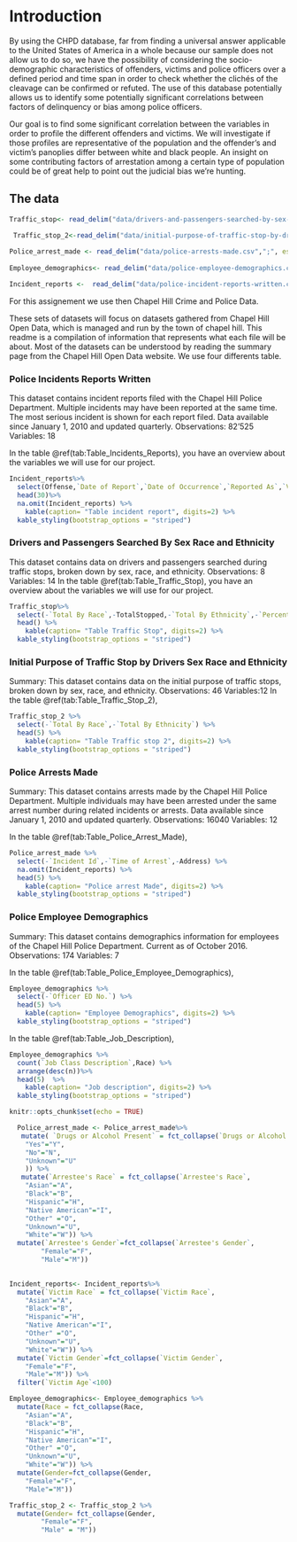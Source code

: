 # Introduction

By using the CHPD database, far from finding a universal answer applicable to the United States of America in a whole because our sample does not allow us to do so, we have the possibility of considering the socio-demographic characteristics of offenders, victims and police officers over a defined period and time span in order to check whether the clichés of the cleavage can be confirmed or refuted. The use of this database potentially allows us to identify some potentially significant correlations between factors of delinquency or bias among police officers.

Our goal is to find some significant correlation between the variables in order to profile the different offenders and victims. We will investigate if those profiles are representative of the population and the offender’s and victim’s panoplies differ between white and black people. An insight on some contributing factors of arrestation among a certain type of population could be of great help to point out the judicial bias we’re hunting.

## The data

```r


Traffic_stop<- read_delim("data/drivers-and-passengers-searched-by-sex-race-and-ethnicity.csv",";", escape_double = FALSE, trim_ws = TRUE)

 Traffic_stop_2<-read_delim("data/initial-purpose-of-traffic-stop-by-drivers-sex-race-and-ethnicity.csv", ";", escape_double = FALSE, trim_ws = TRUE)
 
Police_arrest_made <- read_delim("data/police-arrests-made.csv",";", escape_double = FALSE, trim_ws = TRUE)
 
Employee_demographics<- read_delim("data/police-employee-demographics.csv",";", escape_double = FALSE, trim_ws = TRUE)

Incident_reports <-  read_delim("data/police-incident-reports-written.csv",";", escape_double = FALSE, trim_ws = TRUE)

```

For this assignement we use then Chapel Hill Crime and Police Data.

These sets of datasets will focus on datasets gathered from Chapel Hill Open Data, which is managed and run by the town of chapel hill. This readme is a compilation of information that represents what each file will be about. Most of the datasets can be understood by reading the summary page from the Chapel Hill Open Data website.
We use four differents table.

### Police Incidents Reports Written
This dataset contains incident reports filed with the Chapel Hill Police Department. Multiple incidents may have been reported at the same time. The most serious incident is shown for each report filed. Data available since January 1, 2010 and updated quarterly.
Observations: 82’525
Variables: 18

In the table \@ref(tab:Table_Incidents_Reports), you have an overview about the variables we will use for our project.

```r
Incident_reports%>%
  select(Offense,`Date of Report`,`Date of Occurrence`,`Reported As`,`Victim Age`,`Victim Race`,`Victim Gender`) %>%
  head(30)%>%
  na.omit(Incident_reports) %>%
    kable(caption= "Table incident report", digits=2) %>%
  kable_styling(bootstrap_options = "striped")
``` 



### Drivers and Passengers Searched By Sex Race and Ethnicity
This dataset contains data on drivers and passengers searched during traffic stops, broken down by sex, race, and ethnicity.
Observations: 8 
Variables: 14
In the table \@ref(tab:Table_Traffic_Stop), you have an overview about the variables we will use for our project.

```r
Traffic_stop%>%
  select(-`Total By Race`,-TotalStopped,-`Total By Ethnicity`,-`Percent Searched`) %>%
  head() %>%
    kable(caption= "Table Traffic Stop", digits=2) %>%
  kable_styling(bootstrap_options = "striped")

``` 

### Initial Purpose of Traffic Stop by Drivers Sex Race and Ethnicity
Summary: This dataset contains data on the initial purpose of traffic stops, broken down by sex, race, and ethnicity.
Observations: 46
Variables:12
In the table \@ref(tab:Table_Traffic_Stop_2),

```r
Traffic_stop_2 %>%
  select(-`Total By Race`,-`Total By Ethnicity`) %>%
  head(5) %>%
    kable(caption= "Table Traffic stop 2", digits=2) %>%
  kable_styling(bootstrap_options = "striped")

``` 

### Police Arrests Made
Summary: This dataset contains arrests made by the Chapel Hill Police Department. Multiple individuals may have been arrested under the same arrest number during related incidents or arrests. Data available since January 1, 2010 and updated quarterly.
Observations: 16040
Variables: 12

In the table \@ref(tab:Table_Police_Arrest_Made),

```r
Police_arrest_made %>%
  select(-`Incident Id`,-`Time of Arrest`,-Address) %>%
  na.omit(Incident_reports) %>%
  head(5) %>%
    kable(caption= "Police arrest Made", digits=2) %>%
  kable_styling(bootstrap_options = "striped")
``` 


### Police Employee Demographics
Summary: This dataset contains demographics information for employees of the Chapel Hill Police Department. Current as of October 2016.
Observations: 174
Variables: 7

In the table \@ref(tab:Table_Police_Employee_Demographics),

```r
Employee_demographics %>%
  select(-`Officer ED No.`) %>%
  head(5) %>%
    kable(caption= "Employee Demographics", digits=2) %>%
  kable_styling(bootstrap_options = "striped")
``` 

In the table \@ref(tab:Table_Job_Description),

```r

Employee_demographics %>% 
  count(`Job Class Description`,Race) %>% 
  arrange(desc(n))%>%
  head(5)  %>%
    kable(caption= "Job description", digits=2) %>%
  kable_styling(bootstrap_options = "striped")
``` 

```r
knitr::opts_chunk$set(echo = TRUE)
```




```r
  Police_arrest_made <- Police_arrest_made%>% 
   mutate( `Drugs or Alcohol Present` = fct_collapse(`Drugs or Alcohol Present`,
    "Yes"="Y",
    "No"="N",
    "Unknown"="U"
    )) %>%
   mutate(`Arrestee's Race` = fct_collapse(`Arrestee's Race`,
    "Asian"="A",
    "Black"="B",
    "Hispanic"="H",
    "Native American"="I",
    "Other" ="O",
    "Unknown"="U",
    "White"="W")) %>%
  mutate(`Arrestee's Gender`=fct_collapse(`Arrestee's Gender`,
        "Female"="F",
        "Male"="M"))

  
Incident_reports<- Incident_reports%>% 
  mutate(`Victim Race` = fct_collapse(`Victim Race`,
    "Asian"="A",
    "Black"="B",
    "Hispanic"="H",
    "Native American"="I",
    "Other" ="O",
    "Unknown"="U",
    "White"="W")) %>%
  mutate(`Victim Gender`=fct_collapse(`Victim Gender`,
    "Female"="F",
    "Male"="M")) %>%
  filter(`Victim Age`<100)

Employee_demographics<- Employee_demographics %>%
  mutate(Race = fct_collapse(Race,
    "Asian"="A",
    "Black"="B",
    "Hispanic"="H",
    "Native American"="I",
    "Other" ="O",
    "Unknown"="U",
    "White"="W")) %>%
  mutate(Gender=fct_collapse(Gender,
    "Female"="F",
    "Male"="M"))

Traffic_stop_2 <- Traffic_stop_2 %>%
  mutate(Gender= fct_collapse(Gender,
        "Female"="F",
        "Male" = "M"))

```
